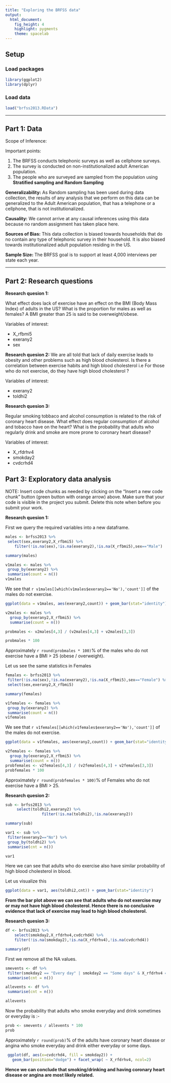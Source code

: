```yaml
---
title: "Exploring the BRFSS data"
output: 
  html_document: 
    fig_height: 4
    highlight: pygments
    theme: spacelab
---
```


## Setup

### Load packages

```r
library(ggplot2)
library(dplyr)
```

### Load data

```r
load("brfss2013.RData")
```



* * *

## Part 1: Data

Scope of Inference:

Important points:
<ol>
<li>The BRFSS conducts telephonic surveys as well as cellphone surveys.</li>

<li>The survey is conducted on non-institutionalized adult American population.</li>

<li>The people who are surveyed are sampled from the population using <b>Stratified sampling and Random Sampling</b> </li>
</ol>

<b>Generalizability:</b>
                    As Random sampling has been used during data collection, the results of any analysis that we perform on this data can be generalized to the Adult American population, that has a telephone or a cellphone, that is not institutionalized.
                    
<b>Causality:</b>
            We cannot arrive at any causal inferences using this data because no random assignment has taken place here.
            
<b>Sources of Bias:</b>
This data collection is biased towards households that do no contain any type of telephonic survey in their household. It is also biased towards institutionalized adult population residing in the US.


<b>Sample Size: </b>
The BRFSS goal is to support at least 4,000 interviews per state each year.


* * *

## Part 2: Research questions

**Research quesion 1:**

What effect does lack of exercise have an effect on the BMI (Body Mass Index) of adults in the US? What is the proportion for males as well as females? A BMI greater than 25 is said to be overweight/obese.

Variables of interest:

<ul>
    <li>X_rfbmi5</li>
    <li>exerany2</li>
    <li>sex</li>
</ul>    

**Research quesion 2:**
We are all told that lack of daily exercise leads to obesity and other problems such as high blood cholesterol.
Is there a correlation between exercise habits and high blood cholesterol i.e For those who do not exercise, do they have high blood cholesterol ?

Variables of interest:

<ul>
    <li>exerany2</li>
    <li>toldhi2</li>
</ul>    
    
**Research quesion 3:**

Regular smoking tobbaco and alcohol consumption is related to the risk of coronary heart disease.
What effect does regular consumption of alcohol and tobacco have on the heart? What is the probability that adults who regularly drink and smoke are more prone to coronary heart disease? 

Variables of interest:

<ul>
    <li>X_rfdrhv4</li>
    <li>smokday2</li>
    <li>cvdcrhd4</li>
</ul>   


## Part 3: Exploratory data analysis

NOTE: Insert code chunks as needed by clicking on the "Insert a new code chunk" 
button (green button with orange arrow) above. Make sure that your code is visible
in the project you submit. Delete this note when before you submit your work.

**Research quesion 1:**

First we query the required variables into a new dataframe.
```r
males <- brfss2013 %>%
 select(sex,exerany2,X_rfbmi5) %>% 
    filter(!is.na(sex),!is.na(exerany2),!is.na(X_rfbmi5),sex=="Male")

summary(males)
```


```r
v1males <- males %>%
 group_by(exerany2) %>%
 summarise(count = n())
v1males
```
We see that `r v1males[[which(v1males$exerany2=='No'),'count']]` of the males do not exercise.

```r
ggplot(data = v1males, aes(exerany2,count)) + geom_bar(stat="identity") + xlab('Exercise In Past 30 Days') + ylab('Count')
```
```r
v2males <- males %>%
  group_by(exerany2,X_rfbmi5) %>%
  summarise(count = n())

probmales <- v2males[4,3] / (v2males[4,3] + v2males[3,3])

probmales * 100
```

Approximately `r round(probmales * 100)`% of the males who do not exercise have a BMI > 25 (obese / overweight).

Let us see the same statistics in Females

```r
females <- brfss2013 %>%
 filter(!is.na(sex),!is.na(exerany2),!is.na(X_rfbmi5),sex=="Female") %>%
 select(sex,exerany2,X_rfbmi5)

summary(females)
```

```r
v1females <- females %>%
 group_by(exerany2) %>%
 summarise(count = n())
v1females
```
We see that `r v1females[[which(v1females$exerany2=='No'),'count']]` of the males do not exercise.

```r
ggplot(data = v1females, aes(exerany2,count)) + geom_bar(stat="identity") + xlab('Exercise In Past 30 Days') + ylab('Count')
```
```r
v2females <- females %>%
  group_by(exerany2,X_rfbmi5) %>%
  summarise(count = n())
probfemales <- v2females[4,3] / (v2females[4,3] + v2females[3,3])
probfemales * 100
```

Approximately `r round(probfemales * 100)`% of Females who do not exercise have a BMI > 25.



**Research quesion 2:**

```r
sub <- brfss2013 %>%
     select(toldhi2,exerany2) %>% 
                filter(!is.na(toldhi2),!is.na(exerany2))

summary(sub)
```

```r
var1 <- sub %>%
 filter(exerany2=="No") %>%
 group_by(toldhi2) %>%
 summarise(cnt = n())

var1
```
Here we can see that adults who do exercise also have similar probability of high blood cholesterol in blood.

Let us visualize this
```r
ggplot(data = var1, aes(toldhi2,cnt)) + geom_bar(stat="identity")

```

<b>From the bar plot above we can see that adults who do not exercise may or may not have high blood cholesterol. Hence there is no conclusive evidence that lack of exercise may lead to high blood cholesterol.</b>




**Research quesion 3:**

```r
df <- brfss2013 %>% 
    select(smokday2,X_rfdrhv4,cvdcrhd4) %>% 
    filter(!is.na(smokday2),!is.na(X_rfdrhv4),!is.na(cvdcrhd4))

summary(df)
```


First we remove all the NA values.

```r
smevents <- df %>%
 filter(smokday2 == "Every day" | smokday2 == "Some days" & X_rfdrhv4 == "Yes" & cvdcrhd4 == "Yes")%>%
 summarise(cnt = n())


```

```r
allevents <- df %>%
 summarise(cnt = n())

allevents
```
Now the probability that adults who smoke everyday and drink sometimes or everyday is :- 

```r
prob <- smevents / allevents * 100
prob
```
Approximately `r round(prob)`% of the adults have coronary heart disease or angina who smoke everyday and drink either everyday or some days.
```r
 ggplot(df, aes(x=cvdcrhd4, fill = smokday2)) +
   geom_bar(position="dodge") + facet_wrap( ~ X_rfdrhv4, ncol=2) 
```

<b>Hence we can conclude that smoking/drinking and having coronary heart disease or angina are most likely related.</b>

